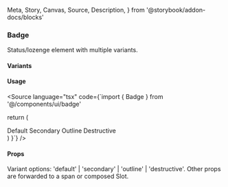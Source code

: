   Meta,
  Story,
  Canvas,
  Source,
  Description,
} from '@storybook/addon-docs/blocks'

<Meta of={BadgeStories} />

### Badge

Status/lozenge element with multiple variants.

#### Variants

<Canvas>
  <Story of={BadgeStories.Variants} />
</Canvas>

#### Usage

<Source language="tsx" code={`import { Badge } from '@/components/ui/badge'

  return (
    <div className="flex gap-2">
      <Badge>Default</Badge>
      <Badge variant="secondary">Secondary</Badge>
      <Badge variant="outline">Outline</Badge>
      <Badge variant="destructive">Destructive</Badge>
    </div>
  )
}`} />

#### Props

<Description>
  Variant options: 'default' | 'secondary' | 'outline' | 'destructive'. Other
  props are forwarded to a span or composed Slot.
</Description>
